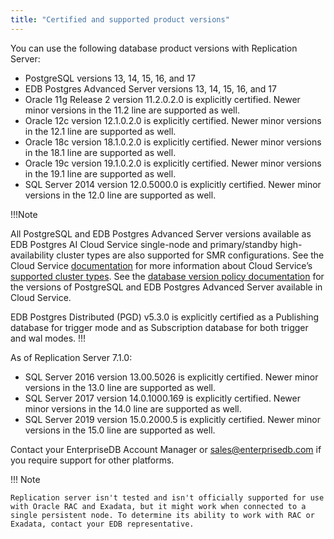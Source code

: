 ```yaml
---
title: "Certified and supported product versions"
---
```


You can use the following database product versions with Replication Server:

-   PostgreSQL versions 13, 14, 15, 16, and 17
-   EDB Postgres Advanced Server versions 13, 14, 15, 16, and 17
-   Oracle 11g Release 2 version 11.2.0.2.0 is explicitly certified. Newer minor versions in the 11.2 line are supported as well.
-   Oracle 12c version 12.1.0.2.0 is explicitly certified. Newer minor versions in the 12.1 line are supported as well.
-   Oracle 18c version 18.1.0.2.0 is explicitly certified. Newer minor versions in the 18.1 line are supported as well.
-   Oracle 19c version 19.1.0.2.0 is explicitly certified. Newer minor versions in the 19.1 line are supported as well.
-   SQL Server 2014 version 12.0.5000.0 is explicitly certified. Newer minor versions in the 12.0 line are supported as well.

!!!Note

All PostgreSQL and EDB Postgres Advanced Server versions available as EDB Postgres AI Cloud Service single-node and primary/standby high-availability cluster types are also supported for SMR configurations. See the Cloud Service [documentation](/edb-postgres-ai/cloud-service/) for more information about Cloud Service’s [supported cluster types](/edb-postgres-ai/cloud-service/references/supported_cluster_types/). See the [database version policy documentation](/edb-postgres-ai/cloud-service/references/supported_database_versions/) for the versions of PostgreSQL and EDB Postgres Advanced Server available in Cloud Service.

EDB Postgres Distributed (PGD) v5.3.0 is explicitly certified as a Publishing database for trigger mode and as Subscription database for both trigger and wal modes.
!!!

As of Replication Server 7.1.0:

-   SQL Server 2016 version 13.00.5026 is explicitly certified. Newer minor versions in the 13.0 line are supported as well.
-   SQL Server 2017 version 14.0.1000.169 is explicitly certified. Newer minor versions in the 14.0 line are supported as well.
-   SQL Server 2019 version 15.0.2000.5 is explicitly certified. Newer minor versions in the 15.0 line are supported as well.

Contact your EnterpriseDB Account Manager or [sales@enterprisedb.com](mailto:sales@enterprisedb.com) if you require support for other platforms.

!!! Note

    Replication server isn't tested and isn't officially supported for use with Oracle RAC and Exadata, but it might work when connected to a single persistent node. To determine its ability to work with RAC or Exadata, contact your EDB representative.
